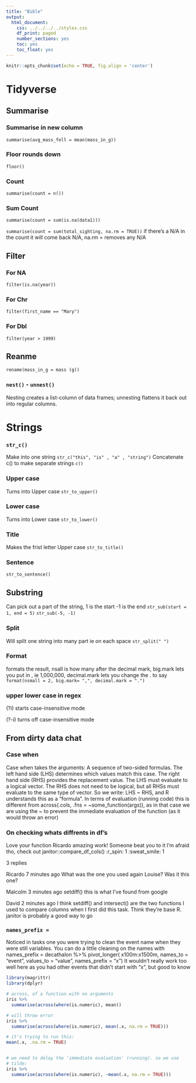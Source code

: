 ```yaml
---
title: "Bible"
output:
  html_document:
    css: ../../../../styles.css
    df_print: paged
    number_sections: yes
    toc: yes
    toc_float: yes
---
```


```r
knitr::opts_chunk$set(echo = TRUE, fig.align = 'center')
```

# Tidyverse

## Summarise

### Summarise in new column

  `summarise(avg_mass_fell = mean(mass_in_g))`

### Floor rounds down

  `floor()`

### Count
  
  `summarise(count = n())`
  
### Sum Count

  `summarise(count = sum(is.na(data1)))`
  
  `summarise(count = sum(total_sighting, na.rm = TRUE))`
  if there's a N/A in the count it will come back N/A, 
  na.rm = removes any N/A
  
## Filter

### For NA

  `filter(is.na(year))`

### For Chr

  `filter(first_name == "Mary")`
  
### For Dbl

  `filter(year > 1999)`
  
## Reanme

  `rename(mass_in_g = mass (g))`


### `nest()` - `unnest()`

Nesting creates a list-column of data frames; unnesting flattens it back out into regular columns.



# Strings


### `str_c()`

Make into one string
  `str_c("this", "is" , "a" , "string")`
Concatenate c() to make separate strings
  `c()`

### Upper case

Turns into Upper case
  `str_to_upper()`

### Lower case

Turns into Lower case
  `str_to_lower()`

### Title
 
Makes the frist letter Upper case
  `str_to_title()`

### Sentence
 

  `str_to_sentence()`
  
## Substring

Can pick out a part of the string, 1 is the start -1 is the end 
  `str_sub(start = 1, end = 5)` 
  `str_sub(-5, -1)`
  
### Split

Will split one string into many part ie on each space
`str_split(" ")`

### Format

formats the result, nsall is how many after the decimal mark, big.mark lets you 
put in , ie 1,000,000, decimal.mark lets you change the . to say
`format(nsmall = 2, big.mark= ",", decimal.mark = ".")`


### upper lower case in regex 

(?i) starts case-insensitive mode

(?-i) turns off case-insensitive mode


## From dirty data chat

### Case when

Case when takes the arguments:
A sequence of two-sided formulas. The left hand side (LHS) determines which values match this case. The right hand side (RHS) provides the replacement value.
The LHS must evaluate to a logical vector. The RHS does not need to be logical, but all RHSs must evaluate to the same type of vector.
So we write: LHS ~ RHS, and R understands this as a "formula". In terms of evaluation (running code) this is different from across(.cols, .fns = ~some_function(args)), as in that case we are using the ~ to prevent the immediate evaluation of the function (as it would throw an error)

### On checking whats diffrents in df's

Love your function Ricardo amazing work! Someone beat you to it I’m afraid tho, check out janitor::compare_df_cols()
:r_spin:
1
:sweat_smile:
1

3 replies

Ricardo  7 minutes ago
What was the one you used again Louise? Was it this one?

Malcolm  3 minutes ago
setdiff() this is what I've found from google

David  2 minutes ago
I think setdiff() and intersect() are the two functions I used to compare columns when I first did this task. Think they're base R. janitor is probably a good way to go



### `names_prefix =`

Noticed in tasks one you were trying to clean the event name when they were still variables. You can do a little cleaning on the names with names_prefix =
decathalon %>% 
  pivot_longer(
    x100m:x1500m,
    names_to = "event",
    values_to = "value",
    names_prefix = "x")
It wouldn’t really work too well here as you had other events that didn’t start with “x”, but good to know

```r
library(magrittr)
library(dplyr)

# across, of a function with no arguments
iris %>% 
  summarise(across(where(is.numeric), mean))

# will throw error
iris %>% 
  summarise(across(where(is.numeric), mean(.x, na.rm = TRUE)))

# it's trying to run this:
mean(.x, .na.rm = TRUE)


# we need to delay the 'immediate evaluation' (running). so we use 
# tilde:
iris %>% 
  summarise(across(where(is.numeric), ~mean(.x, na.rm = TRUE)))
```

